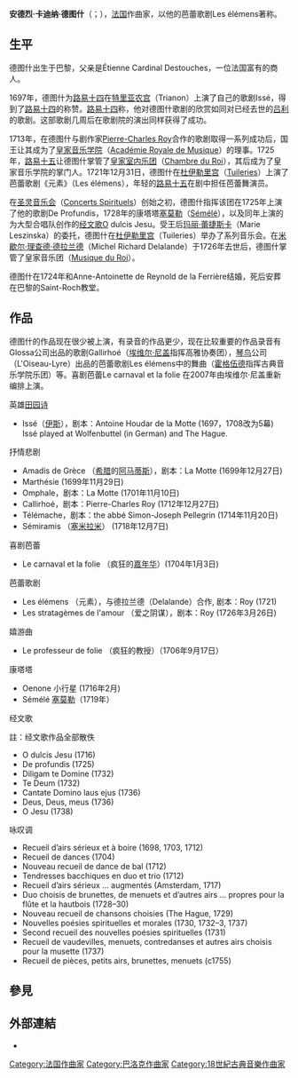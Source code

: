 {{Infobox classical
| 中文名       = 德图什
| 画像         = Andre cardinal destouches.jpg
| 附注         =      
| 原文名       = André Cardinal Destouches
| 国别         = 法国    
| 出生日期     = {{birth date|1672|4|6}}
| 出生地       = 巴黎
| 逝世日期     = {{death date and age|1749|2|7|1672|4|6}}
| 逝世地       = 凡尔赛
| 所属时期     = 巴洛克
| 所属乐派     =  
| 擅长作品类型 = 芭蕾，歌剧
| 代表作       = 歌剧《奥姆法尔》，芭蕾歌剧《元素》等
| 师从         =
| 学生         = 
| 官方网站     = 
}}

'''安德烈·卡迪纳·德图什'''（{{lang-fr|André Cardinal Destouches}}；{{bd|1672年|4月6日|1726年|6月18日}}），[[法国|法国]]作曲家，以他的芭蕾歌剧Les élémens著称。

== 生平 ==
德图什出生于巴黎，父亲是Étienne Cardinal Destouches，一位法国富有的商人。

1697年，德图什为[[路易十四|路易十四]]在[[特里亚农宫|特里亚农宫]]（Trianon）上演了自己的歌剧Issé，得到了[[路易十四|路易十四]]的称赞。[[路易十四|路易十四]]称，他对德图什歌剧的欣赏如同对已经去世的[[吕利|吕利]]的歌剧。这部歌剧几周后在歌剧院的演出同样获得了成功。

1713年，在德图什与剧作家[[Pierre-Charles_Roy|Pierre-Charles Roy]]合作的歌剧取得一系列成功后，国王让其成为了[[皇家音乐学院|皇家音乐学院]]（[[Académie_Royale_de_Musique|Académie Royale de Musique]]）的理事。1725年，[[路易十五|路易十五]]让德图什掌管了[[皇家室内乐团|皇家室内乐团]]（[[Chambre_du_Roi|Chambre du Roi]]），其后成为了皇家音乐学院的掌门人。1721年12月31日，德图什在[[杜伊勒里宫|杜伊勒里宫]]（[[Tuileries|Tuileries]]）上演了芭蕾歌剧《元素》（Les élémens），年轻的[[路易十五|路易十五]]在剧中担任芭蕾舞演员。

在[[圣灵音乐会|圣灵音乐会]]（[[Concerts_Spirituels|Concerts Spirituels]]）创始之初，德图什指挥该团在1725年上演了他的歌剧De Profundis，1728年的康塔塔[[塞莫勒|塞莫勒]]（[[Sémélé|Sémélé]]），以及同年上演的为大型合唱队创作的[[经文歌|经文歌]]O dulcis Jesu。受王后[[玛丽·蕾捷斯卡|玛丽·蕾捷斯卡]]（Marie Leszinska）的委托，德图什在[[杜伊勒里宫|杜伊勒里宫]]（Tuileries）举办了系列音乐会。在[[米歇尔·理查德·德拉兰德|米歇尔·理查德·德拉兰德]]（Michel Richard Delalande）于1726年去世后，德图什掌管了皇家音乐团（[[Musique_du_Roi|Musique du Roi]]）。

德图什在1724年和Anne-Antoinette de Reynold de la Ferrière结婚，死后安葬在巴黎的Saint-Roch教堂。

== 作品 ==
德图什的作品现在很少被上演，有录音的作品更少，现在比较重要的作品录音有Glossa公司出品的歌剧Gallirhoé（[[埃维尔·尼盖|埃维尔·尼盖]]指挥高雅协奏团），[[琴鸟|琴鸟]]公司（L'Oiseau-Lyre）出品的芭蕾歌剧Les élémens中的舞曲（[[霍格伍德|霍格伍德]]指挥古典音乐学院乐团）等。喜剧芭蕾Le carnaval et la folie 在2007年由埃维尔·尼盖重新编排上演。

;英雄[[田园诗|田园诗]]
* Issé（[[伊斯|伊斯]]），剧本：Antoine Houdar de la Motte (1697，1708改为5幕) Issé played at Wolfenbuttel (in German) and The Hague. 

;抒情悲剧
* Amadis de Grèce （[[希腊|希腊]]的[[阿马蒂斯|阿马蒂斯]]），剧本：La Motte (1699年12月27日) 
* Marthésie (1699年11月29日) 
* Omphale，剧本：La Motte (1701年11月10日) 
* Callirhoé，剧本：Pierre-Charles Roy (1712年12月27日) 
* Télémache，剧本：the abbé Simon-Joseph Pellegrin (1714年11月20日) 
* Sémiramis （[[塞米拉米|塞米拉米]]） (1718年12月7日) 

;喜剧芭蕾
* Le carnaval et la folie （疯狂的[[嘉年华|嘉年华]]）(1704年1月3日) 

;芭蕾歌剧
* Les élémens （元素），与德拉兰德（Delalande）合作, 剧本：Roy (1721) 
* Les stratagèmes de l'amour （爱之阴谋），剧本：Roy (1726年3月26日) 

;嬉游曲
* Le professeur de folie （疯狂的教授）（1706年9月17日）

;康塔塔
* Oenone 小行星 (1716年2月)
* Sémélé [[塞莫勒|塞莫勒]]（1719年）

;经文歌
註：经文歌作品全部散佚

* O dulcis Jesu (1716)
* De profundis (1725)
* Diligam te Domine (1732)
* Te Deum (1732)
* Cantate Domino laus ejus (1736)
* Deus, Deus, meus (1736)
* O Jesu (1738)

;咏叹调
* Recueil d’airs sérieux et à boire (1698, 1703, 1712)
* Recueil de dances (1704)
* Nouveau recueil de dance de bal (1712)
* Tendresses bacchiques en duo et trio (1712)
* Recueil d’airs sérieux … augmentés (Amsterdam, 1717)
* Duo choisis de brunettes, de menuets et d’autres airs … propres pour la flûte et la hautbois (1728–30)
* Nouveau recueil de chansons choisies (The Hague, 1729)
* Nouvelles poésies spirituelles et morales (1730, 1732–3, 1737)
* Second recueil des nouvelles poésies spirituelles (1731)
* Recueil de vaudevilles, menuets, contredanses et autres airs choisis pour la musette (1737)
* Recueil de pièces, petits airs, brunettes, menuets (c1755)

== 參見 ==
{{Portal box|古典音樂}}

== 外部連結 ==
{{commons category}}
* {{IMSLP|id=Destouches, André Cardinal}}

{{Authority control}}

{{DEFAULTSORT:Destouches, Andre Cardinal}}
[[Category:法国作曲家|Category:法国作曲家]]
[[Category:巴洛克作曲家|Category:巴洛克作曲家]]
[[Category:18世紀古典音樂作曲家|Category:18世紀古典音樂作曲家]]